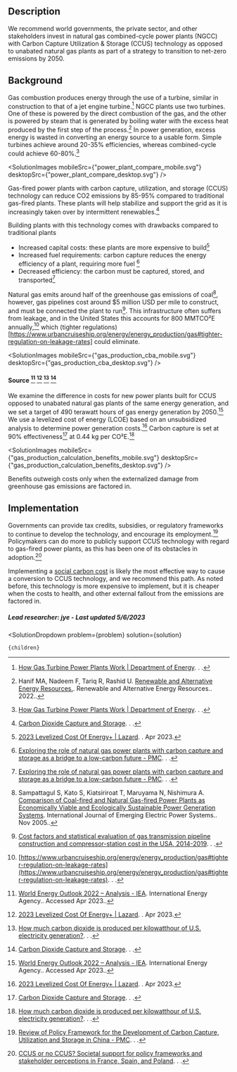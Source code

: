 


## Description


We recommend world governments, the private sector, and other stakeholders invest in natural gas combined-cycle power plants (NGCC) with Carbon Capture Utilization & Storage (CCUS) technology as opposed to unabated natural gas plants as part of a strategy to transition to net-zero emissions by 2050.


## Background


Gas combustion produces energy through the use of a turbine, similar in construction to that of a jet engine turbine.[^"5"] NGCC plants use two turbines. One of these is powered by the direct combustion of the gas, and the other is powered by steam that is generated by boiling water with the excess heat produced by the first step of the process.[^"7"] In power generation, excess energy is wasted in converting an energy source to a usable form. Simple turbines achieve around 20-35% efficiencies, whereas combined-cycle could achieve 60-80%.[^"5"]


<SolutionImages
 mobileSrc={"power_plant_compare_mobile.svg"}
 desktopSrc={"power_plant_compare_desktop.svg"}
/>

Gas-fired power plants with carbon capture, utilization, and storage (CCUS) technology can reduce CO2 emissions by 85-95% compared to traditional gas-fired plants. These plants will help stabilize and support the grid as it is increasingly taken over by intermittent renewables.[^"1"]


Building plants with this technology comes with drawbacks compared to traditional plants
- Increased capital costs: these plants are more expensive to build[^"21"]
- Increased fuel requirements: carbon capture reduces the energy efficiency of a plant, requiring more fuel [^"2"]
- Decreased efficiency: the carbon must be captured, stored, and transported[^"2"]

Natural gas emits around half of the greenhouse gas emissions of coal[^"9"], however, gas pipelines cost around $5 million USD per mile to construct, and must be connected the plant to run[^"10"]. This infrastructure often suffers from leakage, and in the United States this accounts for 800 MMTCO²E annually,[^"11"] which (tighter regulations)[https://www.urbancruiseship.org/energy/energy_production/gas#tighter-regulation-on-leakage-rates] could eliminate.




<SolutionImages
 mobileSrc={"gas_production_cba_mobile.svg"}
 desktopSrc={"gas_production_cba_desktop.svg"}
/>
#### Source [^"26"] [^"21"] [^"12"] [^"1"]



We examine the difference in costs for new power plants built for CCUS opposed to unabated natural gas plants of the same energy generation, and we set a target of 490 terawatt hours of gas energy generation by 2050.[^"26"] We use a levelized cost of energy (LCOE) based on an unsubsidized analysis to determine power generation costs.[^"21"] Carbon capture is set at 90% effectiveness[^"1"] at 0.44 kg per CO²E.[^"12"]







<SolutionImages
 mobileSrc={"gas_production_calculation_benefits_mobile.svg"}
 desktopSrc={"gas_production_calculation_benefits_desktop.svg"}
/>


Benefits outweigh costs only when the externalized damage from greenhouse gas emissions are factored in. 


## Implementation




Governments can provide tax credits, subsidies, or regulatory frameworks to continue to develop the technology, and encourage its employment.[^"3"] Policymakers can do more to publicly support CCUS technology with regard to gas-fired power plants, as this has been one of its obstacles in adoption.[^"4"] 


Implementing a [social carbon cost](https://www.urbancruiseship.org/energy/energy_socioeconomics/carbon_pricing_e) is likely the most effective way to cause a conversion to CCUS technology, and we recommend this path. As noted before, this technology is more expensive to implement, but it is cheaper when the costs to health, and other external fallout from the emissions are factored in.

##### Lead researcher: jye - Last updated 5/6/2023

[^"1"]:  [Carbon Dioxide Capture and Storage](https://archive.ipcc.ch/pdf/special-reports/srccs/srccs_wholereport.pdf). . . 
[^"2"]:  [Exploring the role of natural gas power plants with carbon capture and storage as a bridge to a low-carbon future - PMC](https://www.ncbi.nlm.nih.gov/pmc/articles/PMC7252577/). . . 
[^"3"]:  [Review of Policy Framework for the Development of Carbon Capture, Utilization and Storage in China - PMC](https://www.ncbi.nlm.nih.gov/pmc/articles/PMC9778907/). . . 
[^"4"]:  [CCUS or no CCUS? Societal support for policy frameworks and stakeholder perceptions in France, Spain, and Poland](https://onlinelibrary.wiley.com/doi/10.1002/ghg.2195). . . 
[^"5"]:  [How Gas Turbine Power Plants Work | Department of Energy](https://www.energy.gov/fecm/how-gas-turbine-power-plants-work). . . 
[^"6"]:  [Achieving the Paris Climate Agreement Goals](https://link.springer.com/book/10.1007/978-3-030-05843-2). Book.. 2019. 
[^"7"]: Hanif MA, Nadeem F, Tariq R, Rashid U.  [Renewable and Alternative Energy Resources.](https://www.sciencedirect.com/science/article/abs/pii/B9780128181508000083). Renewable and Alternative Energy Resources.. 2022.. 
[^"8"]:  [Scaling up energy transition investments to meet the 1.5°C goa](https://www.irena.org/Digital-content/Digital-Story/2023/Mar/Scaling-up-energy-transition-investments-to-meet-the-1-point-5-degrees-celsius-goal/detail). International Renewable Energy Agency.. Accessed Apr 2023.. 
[^"9"]: Sampattagul S, Kato S, Kiatsiriroat T, Maruyama N, Nishimura A. [Comparison of Coal-fired and Natural Gas-fired Power Plants as Economically Viable and Ecologically Sustainable Power Generation Systems](https://www.researchgate.net/publication/245551195_Comparison_of_Coal-fired_and_Natural_Gas-fired_Power_Plants_as_Economically_Viable_and_Ecologically_Sustainable_Power_Generation_Systems). International Journal of Emerging Electric Power Systems.. Nov 2005.. 
[^"10"]:  [Cost factors and statistical evaluation of gas transmission pipeline construction and compressor-station cost in the USA, 2014-2019](https://www.inderscienceonline.com/doi/abs/10.1504/IJOGCT.2021.114068). . . 
[^"11"]:  [https://www.urbancruiseship.org/energy/energy_production/gas#tighter-regulation-on-leakage-rates](https://www.urbancruiseship.org/energy/energy_production/gas#tighter-regulation-on-leakage-rates). . . 
[^"12"]:  [How much carbon dioxide is produced per kilowatthour of U.S. electricity generation?](https://www.eia.gov/tools/faqs/faq.php?id=74&t=11). . . 
[^"13"]:  [](). . . 
[^"14"]:  [](). . . 
[^"15"]:  [](). . . 
[^"16"]:  [Net Zero by 2050 – Analysis - IEA](https://www.iea.org/reports/net-zero-by-2050). International Energy Agency.. May 2021.. 
[^"17"]:  [](). . . 
[^"18"]:  [](). . . 
[^"19"]:  [](). . . 
[^"20"]:  [](). . . 
[^"21"]:  [2023 Levelized Cost Of Energy+ | Lazard](https://www.lazard.com/research-insights/2023-levelized-cost-of-energyplus/). . Apr 2023. 
[^"22"]:  [](). . . 
[^"23"]:  [GHG Emission Factors Hub | US EPA](https://www.epa.gov/climateleadership/ghg-emission-factors-hub). United States Envrionmental Protection Agency.. Accessed Apr 2023.. 
[^"24"]:  [Greenhouse Gas Equivalencies Calculator | US EPA](https://www.epa.gov/energy/greenhouse-gas-equivalencies-calculator#results). United States Envrionmental Protection Agency.. Accessed Apr 2023.. 
[^"25"]:  [](). . . 
[^"26"]:  [World Energy Outlook 2022 – Analysis - IEA](https://www.iea.org/reports/world-energy-outlook-2022). International Energy Agency.. Accessed Apr 2023.. 

  <SolutionDropdown 
    problem={problem} 
    solution={solution}
  >
    {children}
  </SolutionDropdown>